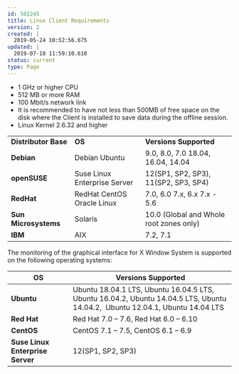 ---
id: 502245
title: Linux Client Requirements
version: 2
created: |
  2019-05-24 10:52:56.675
updated: |
  2019-07-18 11:59:10.610
status: current
type: Page
---

* 1 GHz or higher CPU
* 512 MB or more RAM
* 100 Mbit/s network link
* It is recommended to have not less than 500MB of free space on the disk where the Client is installed to save data during the offline session.
* Linux Kernel 2.6.32 and higher

|  |  |  |
| --- | --- | --- |
| **Distributor Base** | **OS** | **Versions Supported** |
| **Debian** | Debian  Ubuntu | 9.0, 8.0, 7.0  18.04, 16.04, 14.04 |
| **openSUSE** | Suse Linux Enterprise Server | 12(SP1, SP2, SP3), 11(SP2, SP3, SP4) |
| **RedHat** | RedHat  CentOS  Oracle Linux | 7.0, 6.0  7.x, 6.x  7.x - 5.6 |
| **Sun Microsystems** | Solaris | 10.0 (Global and Whole root zones only) |
| **IBM** | AIX | 7.2, 7.1 |

The monitoring of the graphical interface for X Window System is supported on the following operating systems:

| **OS** | **Versions Supported** |
| --- | --- |
| **Ubuntu** | Ubuntu 18.04.1 LTS, Ubuntu 16.04.5 LTS, Ubuntu 16.04.2, Ubuntu 14.04.5 LTS, Ubuntu 14.04.2,  Ubuntu 12.04.1, Ubuntu 14.04 LTS |
| **Red Hat** | Red Hat 7.0 – 7.6, Red Hat 6.0 – 6.10 |
| **CentOS** | CentOS 7.1 – 7.5, CentOS 6.1 – 6.9 |
| **Suse Linux Enterprise Server** | 12(SP1, SP2, SP3) |

